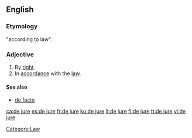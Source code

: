 ==English==

===Etymology===
{{L.}} "according to law".

===Adjective===
{{en-adj|pos=[[de]] [[jure]]|-}}

# By [[right]].
# In [[accordance]] with the [[law]].

====See also====
*[[de facto]]

[[Category:Law]]

[[ca:de jure]]
[[es:de jure]]
[[fr:de jure]]
[[ku:de jure]]
[[lt:de jure]]
[[fi:de jure]]
[[tt:de jure]]
[[vi:de jure]]